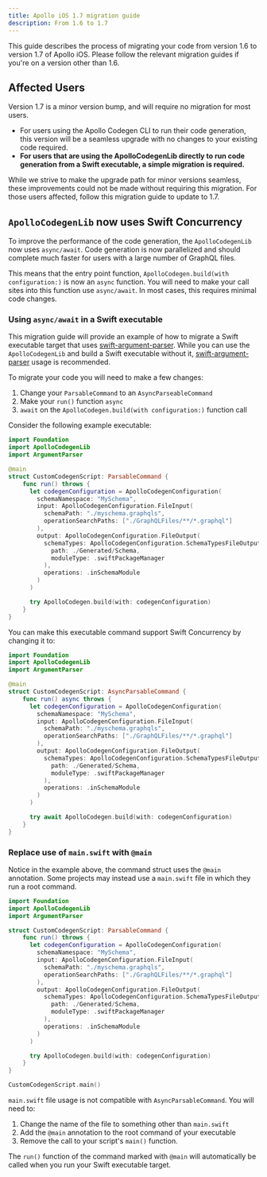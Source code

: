 ```yaml
---
title: Apollo iOS 1.7 migration guide
description: From 1.6 to 1.7
---
```


This guide describes the process of migrating your code from version 1.6 to version 1.7 of Apollo iOS. Please follow the relevant migration guides if you're on a version other than 1.6.

## Affected Users

Version 1.7 is a minor version bump, and will require no migration for most users.

* For users using the Apollo Codegen CLI to run their code generation, this version will be a seamless upgrade with no changes to your existing code required.
* **For users that are using the ApolloCodegenLib directly to run code generation from a Swift executable, a simple migration is required.**

While we strive to make the upgrade path for minor versions seamless, these improvements could not be made without requiring this migration. For those users affected, follow this migration guide to update to 1.7.

## `ApolloCodegenLib` now uses Swift Concurrency

To improve the performance of the code generation, the `ApolloCodegenLib` now uses `async/await`. Code generation is now parallelized and should complete much faster for users with a large number of GraphQL files.

This means that the entry point function, `ApolloCodegen.build(with configuration:)` is now an `async` function. You will need to make your call sites into this function use `async/await`.  In most cases, this requires minimal code changes.

### Using `async/await` in a Swift executable

This migration guide will provide an example of how to migrate a Swift executable target that uses [swift-argument-parser](https://github.com/apple/swift-argument-parser). While you can use the `ApolloCodegenLib` and build a Swift executable without it, [swift-argument-parser](https://github.com/apple/swift-argument-parser) usage is recommended.

To migrate your code you will need to make a few changes:

1. Change your `ParsableCommand` to an `AsyncParseableCommand`
2. Make your `run()` function `async`
3. `await` on the `ApolloCodegen.build(with configuration:)` function call

Consider the following example executable:

```swift title="v1.6 CustomCodegenScript.swift"
import Foundation
import ApolloCodegenLib
import ArgumentParser

@main
struct CustomCodegenScript: ParsableCommand {
    func run() throws {
      let codegenConfiguration = ApolloCodegenConfiguration(
        schemaNamespace: "MySchema",
        input: ApolloCodegenConfiguration.FileInput(
          schemaPath: "./myschema.graphqls",
          operationSearchPaths: ["./GraphQLFiles/**/*.graphql"]
        ),
        output: ApolloCodegenConfiguration.FileOutput(
          schemaTypes: ApolloCodegenConfiguration.SchemaTypesFileOutput(
            path: ./Generated/Schema,
            moduleType: .swiftPackageManager
          ),
          operations: .inSchemaModule
        )
      )

      try ApolloCodegen.build(with: codegenConfiguration)
    }
}
```

You can make this executable command support Swift Concurrency by changing it to:

```swift title="v1.7 CustomCodegenScript.swift"
import Foundation
import ApolloCodegenLib
import ArgumentParser

@main
struct CustomCodegenScript: AsyncParsableCommand {
    func run() async throws {
      let codegenConfiguration = ApolloCodegenConfiguration(
        schemaNamespace: "MySchema",
        input: ApolloCodegenConfiguration.FileInput(
          schemaPath: "./myschema.graphqls",
          operationSearchPaths: ["./GraphQLFiles/**/*.graphql"]
        ),
        output: ApolloCodegenConfiguration.FileOutput(
          schemaTypes: ApolloCodegenConfiguration.SchemaTypesFileOutput(
            path: ./Generated/Schema,
            moduleType: .swiftPackageManager
          ),
          operations: .inSchemaModule
        )
      )

      try await ApolloCodegen.build(with: codegenConfiguration)
    }
}
```

### Replace use of `main.swift` with `@main`

Notice in the example above, the command struct uses the `@main` annotation. Some projects may instead use a `main.swift` file in which they run a root command.

```swift title="v1.6 main.swift"
import Foundation
import ApolloCodegenLib
import ArgumentParser

struct CustomCodegenScript: ParsableCommand {
    func run() throws {
      let codegenConfiguration = ApolloCodegenConfiguration(
        schemaNamespace: "MySchema",
        input: ApolloCodegenConfiguration.FileInput(
          schemaPath: "./myschema.graphqls",
          operationSearchPaths: ["./GraphQLFiles/**/*.graphql"]
        ),
        output: ApolloCodegenConfiguration.FileOutput(
          schemaTypes: ApolloCodegenConfiguration.SchemaTypesFileOutput(
            path: ./Generated/Schema,
            moduleType: .swiftPackageManager
          ),
          operations: .inSchemaModule
        )
      )

      try ApolloCodegen.build(with: codegenConfiguration)
    }
}

CustomCodegenScript.main()
```

`main.swift` file usage is not compatible with `AsyncParsableCommand`. You will need to:

1. Change the name of the file to something other than `main.swift`
2. Add the `@main` annotation to the root command of your executable
3. Remove the call to your script's `main()` function.

The `run()` function of the command marked with `@main` will automatically be called when you run your Swift executable target.
